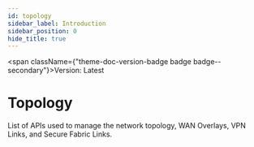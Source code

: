 ```yaml
---
id: topology
sidebar_label: Introduction
sidebar_position: 0
hide_title: true
---
```



<span className={"theme-doc-version-badge badge badge--secondary"}>Version: Latest</span>

# Topology



List of APIs used to manage the network topology, WAN Overlays, VPN Links, and Secure Fabric Links.


      
